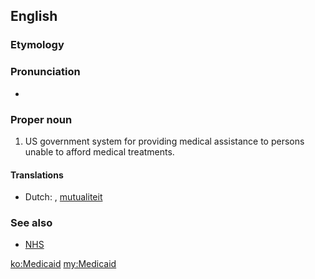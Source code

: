 ==English==

===Etymology===
{{blend|medical|aid}}

===Pronunciation===
* {{IPA|/ˈmɛd.ɨ.keɪd/|lang=en}}

===Proper noun===
{{en-proper noun}}

# US government system for providing medical assistance to persons unable to afford medical treatments.

====Translations====
{{checktrans-top}}
* Dutch: {{t|nl|ziekteverzekering|f}}, [[mutualiteit]] {{g|f}} <!--Isn't this US specific? (so why the translations?)-->
{{trans-bottom}}

===See also===
* {{qualifier|UK}} [[NHS]]

[[ko:Medicaid]]
[[my:Medicaid]]